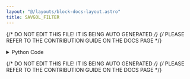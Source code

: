 ```yaml
---
layout: "@/layouts/block-docs-layout.astro"
title: SAVGOL_FILTER
---
```


{/* DO NOT EDIT THIS FILE! IT IS BEING AUTO GENERATED */}
{/* PLEASE REFER TO THE CONTRIBUTION GUIDE ON THE DOCS PAGE */}


<PythonDocsDisplay docstring={docstring} />

<details>
<summary>Python Code</summary>

```python
from flojoy import OrderedPair, flojoy, Matrix, Scalar
import numpy as np
from collections import namedtuple
from typing import Literal

import scipy.signal


@flojoy
def SAVGOL_FILTER(
    default: OrderedPair | Matrix,
    window_length: int = 2,
    polyorder: int = 1,
    deriv: int = 0,
    delta: float = 1.0,
    axis: int = -1,
    mode: str = "interp",
    cval: float = 0.0,
) -> OrderedPair | Matrix | Scalar:
    """The SAVGOL_FILTER node is based on a numpy or scipy function.

    The description of that function is as follows:

        Apply a Savitzky-Golay filter to an array.

        This is a 1-D filter. If 'x'  has a dimension greater than 1, 'axis' determines the axis along which the filter is applied.

    Parameters
    ----------
    x : array_like
        The data to be filtered.
        If 'x' is not a single or double precision floating point array,
        it will be converted to type numpy.float64 before filtering.
    window_length : int
        The length of the filter window (i.e., the number of coefficients).
        If 'mode' is 'interp', 'window_length' must be less than or equal to the size of 'x'.
    polyorder : int
        The order of the polynomial used to fit the samples.
        'polyorder' must be less than 'window_length'.
    deriv : int, optional
        The order of the derivative to compute.
        This must be a nonnegative integer.
        The default is 0, which means to filter the data without differentiating.
    delta : float, optional
        The spacing of the samples to which the filter will be applied.
        This is only used if deriv > 0. Default is 1.0.
    axis : int, optional
        The axis of the array 'x' along which the filter is to be applied.
        Default is -1.
    mode : str, optional
        Must be 'mirror', 'constant', 'nearest', 'wrap' or 'interp'.
        This determines the type of extension to use for the padded signal to
        which the filter is applied.
        When 'mode' is 'constant', the padding value is given by 'cval'.
        See the Notes for more details on 'mirror', 'constant', 'wrap', and 'nearest'.
        When the 'interp' mode is selected (the default), no extension is used.
        Instead, a degree 'polyorder' polynomial is fit to the last
        'window_length' values of the edges, and this polynomial is
        used to evaluate the last 'window_length // 2' output values.
    cval : scalar, optional
        Value to fill past the edges of the input if 'mode' is 'constant'.
        Default is 0.0.

    Returns
    -------
    DataContainer
        type 'ordered pair', 'scalar', or 'matrix'
    """

    result = scipy.signal.savgol_filter(
        x=default.y,
        window_length=window_length,
        polyorder=polyorder,
        deriv=deriv,
        delta=delta,
        axis=axis,
        mode=mode,
        cval=cval,
    )

    if isinstance(result, np.ndarray):
        result = OrderedPair(x=default.x, y=result)
    else:
        assert isinstance(
            result, np.number | float | int
        ), f"Expected np.number, float or int for result, got {type(result)}"
        result = Scalar(c=float(result))

    return result

```

[Find this Flojoy Block on GitHub](https://github.com/flojoy-ai/blocks/blob/main/blocks/SCIPY/SIGNAL/SAVGOL_FILTER/SAVGOL_FILTER.py)

</details>

{/* DO NOT EDIT THIS FILE! IT IS BEING AUTO GENERATED */}
{/* PLEASE REFER TO THE CONTRIBUTION GUIDE ON THE DOCS PAGE */}
